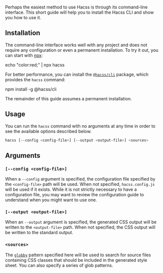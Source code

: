 
<Article
  title="Command-line interface"
  subtitle="A quick and simple way to start using Hacss">

Perhaps the easiest method to use Hacss is through its command-line interface.
This short guide will help you to install the Hacss CLI and show you how to use
it.

# Installation

The command-line interface works well with any project and does not require any
configuration or even a permanent installation. To try it out, you can start
with
[npx](https://medium.com/@maybekatz/introducing-npx-an-npm-package-runner-55f7d4bd282b):

<ShellCommand>
echo "color:red;" | npx hacss
</ShellCommand>

For better performance, you can install the
[`@hacss/cli`](https://www.npmjs.com/package/@hacss/cli) package, which provides
the `hacss` command:

<ShellCommand>
npm install -g @hacss/cli
</ShellCommand>

The remainder of this guide assumes a permanent installation.

# Usage

You can run the `hacss` command with no arguments at any time in order to see
the available options described below.

```bash
hacss [--config <config-file>] [--output <output-file>] <sources>
```

## Arguments

### `[--config <config-file>]`

When a `--config` argument is specified, the configuration file specified by the
`<config-file>` path will be used. When not specified, `hacss.config.js`
will be used if it exists. While it is not strictly necessary to have a
configuration file, you may want to review the configuration guide to understand
when you might want to use one.

### `[--output <output-file>]`

When an `--output` argument is specified, the generated CSS output will be
written to the `<output-file>` path. When not specified, the CSS output
will be written to the standard output.

### `<sources>`

The [`globby`](https://www.npmjs.com/package/globby) pattern specified here will
be used to search for source files containing CSS classes that should be
included in the generated style sheet. You can also specify a series of glob
patterns.

</Article>
